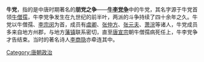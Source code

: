 {{original research|time=2018-08-20T10:20:54+00:00}}
{{unreferenced|time=2018-08-20T10:20:54+00:00}}
'''牛党'''，指的是中唐时期著名的'''朋党之争'''——'''[[牛李党争|牛李党争]]'''中的牛党，其名字源于牛党首领[[牛僧孺|牛僧孺]]，牛李党争发生在九世纪的前半叶，两派的斗争持续了四十余年之久。牛党以牛僧孺、[[李宗闵|李宗闵]]为首，成员有[[虞卿|虞卿]]、[[张仲方|张仲方]]、[[张元夫|张元夫]]、[[萧浣|萧浣]]等诸人，牛党成员多来自地方州郡，与地方[[藩镇|藩镇]]联系密切，直至[[唐宣宗|唐宣宗]]朝牛僧孺病死任上，牛李党争才告结束。当时的著名诗人[[李商隐|李商隐]]亦牵连其中。

[[Category:唐朝政治|Category:唐朝政治]]